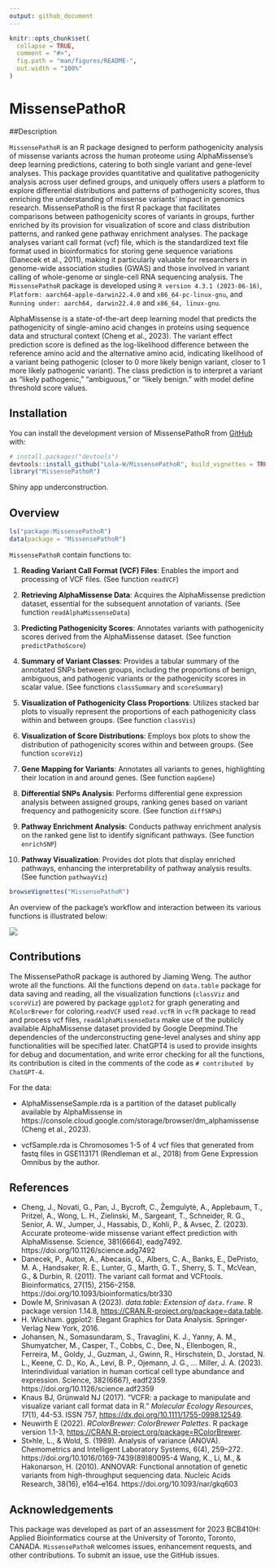 ```yaml
---
output: github_document
---
```


<!-- README.md is generated from README.Rmd. Please edit that file -->

```r
knitr::opts_chunk$set(
  collapse = TRUE,
  comment = "#>",
  fig.path = "man/figures/README-",
  out.width = "100%"
)
```

# MissensePathoR

<!-- badges: start -->
<!-- badges: end -->
##Description

`MissensePathoR` is an R package designed to perform pathogenicity analysis of missense variants across the human proteome using AlphaMissense's deep learning predictions, catering to both single variant and gene-level analyses. This package provides quantitative and qualitative pathogenicity analysis across user defined groups, and uniquely offers users a platform to explore differential distributions and patterns of pathogenicity scores, thus enriching the understanding of missense variants' impact in genomics research. MissensePathoR is the first R package that facilitates comparisons between pathogenicity scores of variants in groups, further enriched by its provision for visualization of score and class distribution patterns, and ranked gene pathway enrichment analyses. The package analyses variant call format (vcf) file, which is the standardized text file format used in bioinformatics for storing gene sequence variations (Danecek et al., 2011), making it particularly valuable for researchers in genome-wide association studies (GWAS) and those involved in variant calling of whole-genome or single-cell RNA sequencing analysis. The `MissensePathoR` package is developed using `R version 4.3.1 (2023-06-16)`, `Platform: aarch64-apple-darwin22.4.0` and `x86_64-pc-linux-gnu`, and `Running under: aarch64, darwin22.4.0` and `x86_64, linux-gnu`.

AlphaMissense is a state-of-the-art deep learning model that predicts the pathogenicity of single-amino acid changes in proteins using sequence data and structural context (Cheng et al., 2023). The variant effect prediction score is defined as the log-likelihood difference between the reference amino acid and the alternative amino acid, indicating likelihood of a variant being pathogenic (closer to 0 more likely benign variant, closer to 1 more likely pathogenic variant). The class prediction is to interpret a variant as “likely pathogenic,” “ambiguous,” or “likely benign." with model define threshold score values.

## Installation

You can install the development version of MissensePathoR from [GitHub](https://github.com/) with:

``` r
# install.packages("devtools")
devtools::install_github("Lola-W/MissensePathoR", build_vignettes = TRUE)
library("MissensePathoR")
```

Shiny app underconstruction.

## Overview
```r
ls("package:MissensePathoR")
data(package = "MissensePathoR")
```

`MissensePathoR` contain functions to:

1. **Reading Variant Call Format (VCF) Files**: Enables the import and processing of VCF files. (See function `readVCF`)

2. **Retrieving AlphaMissense Data**: Acquires the AlphaMissense prediction dataset, essential for the subsequent annotation of variants. (See function `readAlphaMissenseData`)

3. **Predicting Pathogenicity Scores**: Annotates variants with pathogenicity scores derived from the AlphaMissense dataset. (See function `predictPathoScore`)

4. **Summary of Variant Classes**: Provides a tabular summary of the annotated SNPs between groups, including the proportions of benign, ambiguous, and pathogenic variants or the pathogenicity scores in scalar value. (See functions `classSummary` and `scoreSummary`)

5. **Visualization of Pathogenicity Class Proportions**: Utilizes stacked bar plots to visually represent the proportions of each pathogenicity class within and between groups. (See function `classVis`)

6. **Visualization of Score Distributions**: Employs box plots to show the distribution of pathogenicity scores within and between groups. (See function `scoreViz`)

7. **Gene Mapping for Variants**: Annotates all variants to genes, highlighting their location in and around genes. (See function `mapGene`)

8. **Differential SNPs Analysis**: Performs differential gene expression analysis between assigned groups, ranking genes based on variant frequency and pathogenicity score. (See function `diffSNPs`)

9. **Pathway Enrichment Analysis**: Conducts pathway enrichment analysis on the ranked gene list to identify significant pathways. (See function `enrichSNP`)

10. **Pathway Visualization**: Provides dot plots that display enriched pathways, enhancing the interpretability of pathway analysis results. (See function `pathwayViz`)

```R
browseVignettes("MissensePathoR")
```

An overview of the package's workflow and interaction between its various functions is illustrated below:

![](./inst/extdata/Overview_flowchart.png)

## Contributions
The MissensePathoR package is authored by Jiaming Weng. The author wrote all the functions. All the functions depend on `data.table` package for data saving and reading, all the visualization functions (`classViz` and `scoreViz`) are powered by package `ggplot2` for graph generating and `RColorBrewer` for coloring.`readVCF` used `read.vcfR` in `vcfR` package to read and process vcf files, `readAlphaMissenseData` make use of the publicly available AlphaMissense dataset provided by Google Deepmind.The dependencies of the underconstructing gene-level analyses and shiny app functionalities will be specified later. ChatGPT4 is used to provide insights for debug and documentation, and write error checking for all the functions, its contribution is cited in the comments of the code as `# contributed by ChatGPT-4`.

For the data:

- AlphaMissenseSample.rda is a partition of the dataset publically available by AlphaMissense in https://console.cloud.google.com/storage/browser/dm_alphamissense (Cheng et al., 2023).  

- vcfSample.rda is  Chromosomes 1-5 of 4 vcf files that generated from fastq files in GSE113171 (Rendleman et al., 2018) from Gene Expression Omnibus by the author. 

## References
- Cheng, J., Novati, G., Pan, J., Bycroft, C., Žemgulytė, A., Applebaum, T., Pritzel, A., Wong, L. H., Zielinski, M., Sargeant, T., Schneider, R. G., Senior, A. W., Jumper, J., Hassabis, D., Kohli, P., & Avsec, Ž. (2023). Accurate proteome-wide missense variant effect prediction with AlphaMissense. Science, 381(6664), eadg7492. https://doi.org/10.1126/science.adg7492
- Danecek, P., Auton, A., Abecasis, G., Albers, C. A., Banks, E., DePristo, M. A., Handsaker, R. E., Lunter, G., Marth, G. T., Sherry, S. T., McVean, G., & Durbin, R. (2011). The variant call format and VCFtools. Bioinformatics, 27(15), 2156–2158. https://doi.org/10.1093/bioinformatics/btr330
- Dowle M, Srinivasan A (2023). _data.table: Extension of `data.frame`_. R package version 1.14.8, <https://CRAN.R-project.org/package=data.table>.
- H. Wickham. ggplot2: Elegant Graphics for Data Analysis. Springer-Verlag New York, 2016.
- Johansen, N., Somasundaram, S., Travaglini, K. J., Yanny, A. M., Shumyatcher, M., Casper, T., Cobbs, C., Dee, N., Ellenbogen, R., Ferreira, M., Goldy, J., Guzman, J., Gwinn, R., Hirschstein, D., Jorstad, N. L., Keene, C. D., Ko, A., Levi, B. P., Ojemann, J. G., … Miller, J. A. (2023). Interindividual variation in human cortical cell type abundance and expression. Science, 382(6667), eadf2359. https://doi.org/10.1126/science.adf2359
- Knaus BJ, Grünwald NJ (2017). “VCFR: a package to manipulate and visualize variant call format data in R.” _Molecular Ecology Resources_, *17*(1), 44-53.
  ISSN 757, <https://dx.doi.org/10.1111/1755-0998.12549>.
- Neuwirth E (2022). _RColorBrewer: ColorBrewer Palettes_. R package version 1.1-3, <https://CRAN.R-project.org/package=RColorBrewer>.
- St»hle, L., & Wold, S. (1989). Analysis of variance (ANOVA). Chemometrics and Intelligent Laboratory Systems, 6(4), 259–272. https://doi.org/10.1016/0169-7439(89)80095-4
Wang, K., Li, M., & Hakonarson, H. (2010). ANNOVAR: Functional annotation of genetic variants from high-throughput sequencing data. Nucleic Acids Research, 38(16), e164–e164. https://doi.org/10.1093/nar/gkq603

## Acknowledgements

This package was developed as part of an assessment for 2023 BCB410H: Applied Bioinformatics course at the University of Toronto, Toronto, CANADA. `MissensePathoR` welcomes issues, enhancement requests, and other contributions. To submit an issue, use the GitHub issues.
